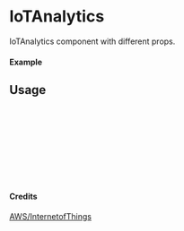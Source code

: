 
<Meta of={IoTAnalytics} title="AWS/InternetofThings/IoTAnalytics" />

# IoTAnalytics

IoTAnalytics component with different props.

#### Example

<Canvas of={IoTAnalytics.Primary} />

## Usage

```ts
import { IoTAnalytics } from "yadl-ui";

const Example = () => {
  return (
      <IoTAnalytics />
  );
};

export default Example;
```

#### Credits
[AWS/InternetofThings](https://aws-icons.com/)
